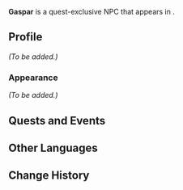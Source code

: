 {{Meta
|missing_NPC_profile  = yes
}}
{{Character Infobox
|type             = Quest NPC
|image            = NPC Gaspar.png
|region           = Sumeru
|location         = Sumeru
|affiliation      = 
|title            = 
|deceased         = Past

|ancestry         = <!-- Clan/family -->
|father           = 
|mother           = 
|spouse           = 
|sibling          = 
|child            = 
|relative         = 

|voiceEN          = 
|voiceCN          = 
|voiceJP          = 
}}
'''Gaspar''' is a quest-exclusive NPC that appears in {{Quest|Lingering Warmth}}.
<!--
==Location==
{{subst:#tag:gallery|
NPC Location {{subst:PAGENAME}}.png{{subst:!}}{{subst:PAGENAME}}'s location
NPC Location {{subst:PAGENAME}} Context.png{{subst:!}}Additional context
}}
-->
==Profile==
<!--Detailed story/lore information goes here.-->
''(To be added.)''

===Appearance===
<!--Keep appearance section short and concise. Limit to 2 paragraphs with 3-4 sentences each.-->
''(To be added.)''

==Quests and Events==
{{Quests and Events}}
<!--
==Trivia==
* 
-->
==Other Languages==
{{Other Languages
|default_hidden = 1
|en      = Gaspar
|zhs     = 加斯帕尔
|zhs_rm  = Jiāsīpà'ěr
|zht     = 加斯帕爾
|zht_rm  = Jiāsīpà'ěr
|ja      = ガスパー
|ja_rm   = Gasupaa
|ko      = 가스파르
|es      = Gaspar
|fr      = Gaspar
|ru      = Гаспар
|th      = Gaspar
|vi      = Gaspar
|de      = Gaspar
|id      = Gaspar
|pt      = Gaspar
}}

==Change History==
{{Change History|3.2}}
<!--
==References==
{{Reflist}}
-->